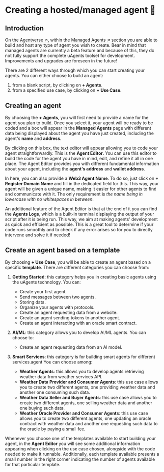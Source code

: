 # Creating a hosted/managed agent 🤖

## Introduction

On the [Agentverse ↗️](https://agentverse.ai/), within the [Managed Agents ↗️](/concepts/agent-services/agent-hosting.mdx) section you are able to build and host any type of agent you wish to create. Bear in mind that managed agents are currently a beta feature and because of this, they do not fully support the complete uAgents toolset for development. Improvements and upgrades are foreseen in the future!

There are 2 different ways through which you can start creating your agents. You can either choose to build an agent:

1.  from a blank script, by clicking on **+ Agents**.
2.  from a specified use case, by clicking on **+ Use Case**.

## Creating an agent

By choosing the **+ Agents**, you will first need to provide a name for the agent you plan to build.
Once you select it, your agent will be ready to be coded and a box will appear in the **Managed Agents** page with different data being displayed about the agent you have just created, including the agent's **name** and **address**.

By clicking on this box, the text editor will appear allowing you to code your agent straightforwardly. This is the **Agent Editor**. You can use this editor to build the code for the agent you have in mind, edit, and refine it all in one place. The Agent Editor provides you with different fundamental information about your agent, including the **agent's address** and **wallet address**.

In here, you can also provide a **Web3 Agent Name**. To do so, just click on **+ Register Domain Name** and fill in the dedicated field for this. This way, your agent will be given a unique name, making it easier for other agents to find and communicate with it. The only requirement is _the name being in lowercase with no whitespaces in between_.

An additional feature of the Agent Editor is that at the end of it you can find the **Agents Logs**, which is a built-in terminal displaying the output of your script after it is being run. This way, we aim at making agents' development as quick and efficient as possible. This is a great tool to determine if your code runs smoothly and to check if any error arises so for you to directly intervene and solve it if needed!

## Create an agent based on a template

By choosing **+ Use Case**, you will be able to create an agent based on a specific **template**. There are different categories you can choose from:

1. **Getting Started**: this category helps you in creating basic agents using the uAgents technology.
   You can:

   - Create your first agent.
   - Send messages between two agents.
   - Storing data.
   - Organize your agents with protocols.
   - Create an agent requesting data from a website.
   - Create an agent sending tokens to another agent.
   - Create an agent interacting with an oracle smart contract.

2. **AI/ML**: this category allows you to develop AI/ML agents.
   You can choose to:

   - Create an agent requesting data from an AI model.

3. **Smart Services**: this category is for building smart agents for different services.agent
   You can choose among:
   - **Weather Agents**: this allows you to develop agents retrieving weather data from weather services API.
   - **Weather Data Provider and Consumer Agents**: this use case allows you to create two different agents, one providing weather data and another one consuming such data.
   - **Weather Data Seller and Buyer Agents**: this use case allows you to create two different agents, one selling weather data and another one buying such data.
   - **Weather Oracle Provider and Consumer Agents**: this use case allows you to create two different agents, one updating an oracle contract with weather data and another one requesting such data to the oracle by paying a small fee.

Whenever you choose one of the templates available to start building your agent, in the **Agent Editor** you will see some additional information appearing when clicking on the use case chosen, alongside with the code needed to make it runnable. Additionally, each template available presents a small number in the right corner indicating the number of agents available for that particular template.
